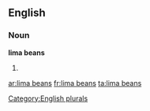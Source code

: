 ==English==

===Noun===
'''lima beans'''

# {{plural of|[[lima bean]]}}

[[Category:English plurals]]

[[ar:lima beans]]
[[fr:lima beans]]
[[ta:lima beans]]